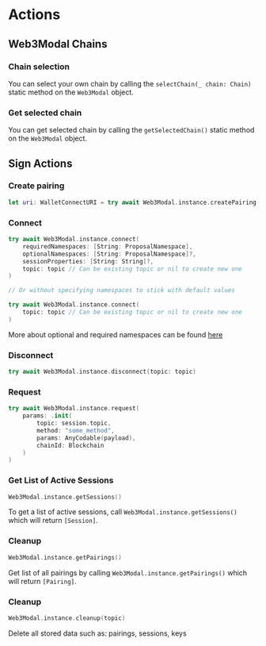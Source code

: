 # Actions

## Web3Modal Chains

### Chain selection

You can select your own chain by calling the `selectChain(_ chain: Chain)` static method on the `Web3Modal` object.

### Get selected chain

You can get selected chain by calling the `getSelectedChain()` static method on the `Web3Modal` object.

## Sign Actions

### Create pairing

```swift
let uri: WalletConnectURI = try await Web3Modal.instance.createPairing()
```

### Connect

```swift
try await Web3Modal.instance.connect(
    requiredNamespaces: [String: ProposalNamespace],
    optionalNamespaces: [String: ProposalNamespace]?,
    sessionProperties: [String: String]?,
    topic: topic // Can be existing topic or nil to create new one
)

// Or without specifying namespaces to stick with default values

try await Web3Modal.instance.connect(
    topic: topic // Can be existing topic or nil to create new one
)
```

More about optional and required namespaces can be found [here](https://github.com/ChainAgnostic/CAIPs/blob/master/CAIPs/caip-25.md)

### Disconnect

```swift
try await Web3Modal.instance.disconnect(topic: topic)
```

### Request

```swift
try await Web3Modal.instance.request(
    params: .init(
        topic: session.topic,
        method: "some_method",
        params: AnyCodable(payload),
        chainId: Blockchain
    )
)
```

### Get List of Active Sessions

```swift
Web3Modal.instance.getSessions()
```

To get a list of active sessions, call `Web3Modal.instance.getSessions()` which will return `[Session]`.

### Cleanup

```swift
Web3Modal.instance.getPairings()
```

Get list of all pairings by calling `Web3Modal.instance.getPairings()` which will return `[Pairing]`.


### Cleanup

```swift
Web3Modal.instance.cleanup(topic)
```

Delete all stored data such as: pairings, sessions, keys
